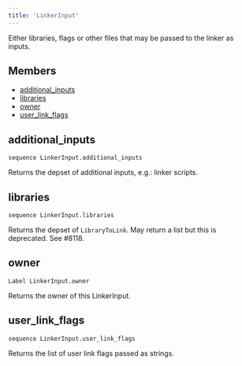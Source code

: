 ```yaml
---
title: 'LinkerInput'
---
```




Either libraries, flags or other files that may be passed to the linker as inputs.

## Members

- [additional\_inputs](#additional_inputs)
- [libraries](#libraries)
- [owner](#owner)
- [user\_link\_flags](#user_link_flags)

## additional\_inputs

```
sequence LinkerInput.additional_inputs
```

 Returns the depset of additional inputs, e.g.: linker scripts.



## libraries

```
sequence LinkerInput.libraries
```

 Returns the depset of `LibraryToLink`. May return a list but this is deprecated. See #8118.



## owner

```
Label LinkerInput.owner
```

 Returns the owner of this LinkerInput.



## user\_link\_flags

```
sequence LinkerInput.user_link_flags
```

 Returns the list of user link flags passed as strings.
